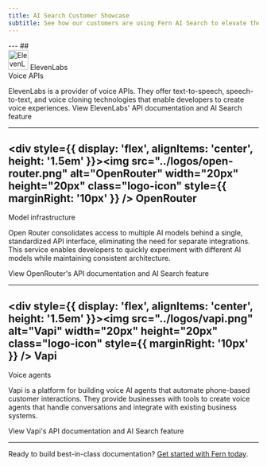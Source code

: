 ```yaml
---
title: AI Search Customer Showcase
subtitle: See how our customers are using Fern AI Search to elevate their developer experience.
---
```

<div class="showcase">
---
## <div style={{ display: 'flex', alignItems: 'center', height: '1.5em' }}><img src="../logos/eleven-labs.png" alt="ElevenLabs" width="40px" height= "auto" class="logo-icon" style={{ marginRight: '10px' }} /> ElevenLabs</div>
<span class="fern-docs-badge large green subtle rounded">Voice APIs</span>

ElevenLabs is a provider of voice APIs. They offer text-to-speech, speech-to-text, and voice cloning technologies that enable developers to create voice experiences.
<CardGroup cols={1}>
  <Card href="https://elevenlabs.io/docs/overview">
    View ElevenLabs' API documentation and AI Search feature
  </Card>
</CardGroup>

---
## <div style={{ display: 'flex', alignItems: 'center', height: '1.5em' }}><img src="../logos/open-router.png" alt="OpenRouter" width="20px" height="20px" class="logo-icon" style={{ marginRight: '10px' }} /> OpenRouter</div>
<div style={{ display: 'flex', alignItems: 'center' }}>
<span class="fern-docs-badge large green subtle rounded" style="margin-right: 10px">Model infrastructure</span>
</div>

Open Router consolidates access to multiple AI models behind a single, standardized API interface, eliminating the need for separate integrations. This service enables developers to quickly experiment with different AI models while maintaining consistent architecture.

<CardGroup cols={1}>
  <Card href="https://openrouter.ai/docs/quickstart">
    View OpenRouter's API documentation and AI Search feature
  </Card>
</CardGroup>

---
## <div style={{ display: 'flex', alignItems: 'center', height: '1.5em' }}><img src="../logos/vapi.png" alt="Vapi" width="20px" height="20px" class="logo-icon" style={{ marginRight: '10px' }} /> Vapi</div>
<div style={{ display: 'flex', alignItems: 'center' }}>
<span class="fern-docs-badge large green subtle rounded" style="margin-right: 10px">Voice agents</span>
</div>

Vapi is a platform for building voice AI agents that automate phone-based customer interactions. They provide businesses with tools to create voice agents that handle conversations and integrate with existing business systems.

<CardGroup cols={1}>
  <Card href="https://docs.vapi.ai/welcome">
    View Vapi's API documentation and AI Search feature
  </Card>
</CardGroup>

---
</div>

Ready to build best-in-class documentation? [Get started with Fern today](https://buildwithfern.com/learn/docs/getting-started/quickstart).  
